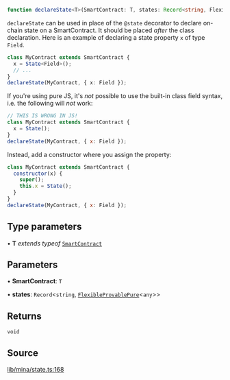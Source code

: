 ```ts
function declareState<T>(SmartContract: T, states: Record<string, FlexibleProvablePure<any>>): void
```

`declareState` can be used in place of the `@state` decorator to declare on-chain state on a SmartContract.
It should be placed _after_ the class declaration.
Here is an example of declaring a state property `x` of type `Field`.
```ts
class MyContract extends SmartContract {
  x = State<Field>();
  // ...
}
declareState(MyContract, { x: Field });
```

If you're using pure JS, it's _not_ possible to use the built-in class field syntax,
i.e. the following will _not_ work:

```js
// THIS IS WRONG IN JS!
class MyContract extends SmartContract {
  x = State();
}
declareState(MyContract, { x: Field });
```

Instead, add a constructor where you assign the property:
```js
class MyContract extends SmartContract {
  constructor(x) {
    super();
    this.x = State();
  }
}
declareState(MyContract, { x: Field });
```

## Type parameters

• **T** *extends* *typeof* [`SmartContract`](../classes/SmartContract.mdx)

## Parameters

• **SmartContract**: `T`

• **states**: `Record`\<`string`, [`FlexibleProvablePure`](../type-aliases/FlexibleProvablePure.mdx)\<`any`\>\>

## Returns

`void`

## Source

[lib/mina/state.ts:168](https://github.com/o1-labs/o1js/blob/72b8e2c2b9aaba4b5c12257bdd63dfe2676a3d99/src/lib/mina/state.ts#L168)
